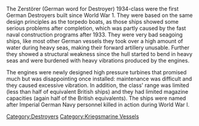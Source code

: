 The Zerstörer (German word for Destroyer) 1934-class were the first German Destroyers built since World War 1. They were based on the same design principles as the torpedo boats, as those ships showed some serious problems after completion, which was partly caused by the fast naval construction programs after 1933.  They were very bad seagoing ships, like most other German vessels they took over a high amount of water during heavy seas, making their forward artillery unusable. Further they showed a structural weakness since the hull started to bend in heavy seas and were burdened with heavy vibrations produced by the engines.

The engines were newly designed high pressure turbines that promised much but was disappointing once installed: maintenance was difficult and they caused excessive vibration. In addition, the class' range was limited (less than half of equivalent British ships) and they had limited magazine capacities (again half of the British equivalents). The ships were named after Imperial German Navy personnel killed in action during World War I.
[[Category:Destroyers]]
[[Category:Kriegsmarine Vessels]]